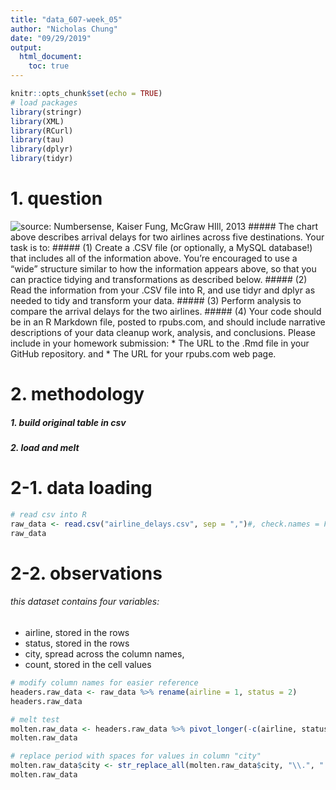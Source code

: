 ```yaml
---
title: "data_607-week_05"
author: "Nicholas Chung"
date: "09/29/2019"
output: 
  html_document:
    toc: true
---
```


```r
knitr::opts_chunk$set(echo = TRUE)
# load packages
library(stringr)
library(XML)
library(RCurl)
library(tau)
library(dplyr)
library(tidyr)
```

# 1. question 
![source: Numbersense, Kaiser Fung, McGraw HIll, 2013](week05.png)
##### The chart above describes arrival delays for two airlines across five destinations. Your task is to:
##### (1) Create a .CSV file (or optionally, a MySQL database!) that includes all of the information above. You’re encouraged to use a “wide” structure similar to how the information appears above, so that you can practice tidying and transformations as described below.
##### (2) Read the information from your .CSV file into R, and use tidyr and dplyr as needed to tidy and transform your data.
##### (3) Perform analysis to compare the arrival delays for the two airlines.
##### (4) Your code should be in an R Markdown file, posted to rpubs.com, and should include narrative descriptions of your data cleanup work, analysis, and conclusions. Please include in your homework submission:
* The URL to the .Rmd file in your GitHub repository. and
* The URL for your rpubs.com web page.

# 2. methodology
##### 1. build original table in csv
##### 2. load and melt

# 2-1. data loading
```r
# read csv into R
raw_data <- read.csv("airline_delays.csv", sep = ",")#, check.names = FALSE)
raw_data
```

# 2-2. observations
###### this dataset contains four variables:
* airline, stored in the rows
* status, stored in the rows
* city, spread across the column names,
* count, stored in the cell values

```r
# modify column names for easier reference 
headers.raw_data <- raw_data %>% rename(airline = 1, status = 2)
headers.raw_data

# melt test
molten.raw_data <- headers.raw_data %>% pivot_longer(-c(airline, status), names_to = "city", values_to = "count")
molten.raw_data
```

```r
# replace period with spaces for values in column "city"
molten.raw_data$city <- str_replace_all(molten.raw_data$city, "\\.", " ")
molten.raw_data
```